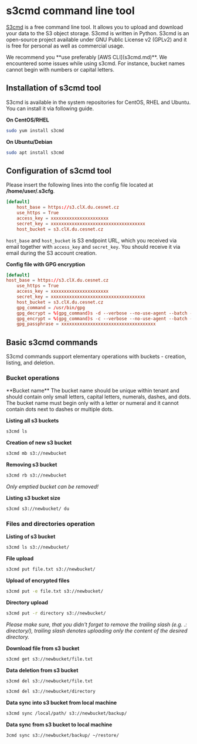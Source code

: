 
# s3cmd command line tool

[S3cmd](https://s3tools.org/download) is a free command line tool. It allows you to upload and download your data to the S3 object storage. S3cmd is written in Python. S3cmd is an open-source project available under GNU Public License v2 (GPLv2) and it is free for personal as well as commercial usage.

<Callout type="warning" emoji="⚠️">
We recommend you **use preferably [AWS CLI](s3cmd.md)**. We encountered some issues while using s3cmd. For instance, bucket names cannot begin with numbers or capital letters.
</Callout>

## Installation of s3cmd tool

S3cmd is available in the system repositories for CentOS, RHEL and Ubuntu. You can install it via following guide.

**On CentOS/RHEL**
```bash
sudo yum install s3cmd 
```

**On Ubuntu/Debian**
```bash
sudo apt install s3cmd 
```

## Configuration of s3cmd tool

Please insert the following lines into the config file located at **/home/user/.s3cfg**.
```conf filename="/home/user/.s3cfg" copy
[default]
    host_base = https://s3.clX.du.cesnet.cz
    use_https = True
    access_key = xxxxxxxxxxxxxxxxxxxxxx
    secret_key = xxxxxxxxxxxxxxxxxxxxxxxxxxxxxxxxxxxx
    host_bucket = s3.clX.du.cesnet.cz
```

`host_base` and `host_bucket` is S3 endpoint URL, which you received via email together with `access_key` and `secret_key`. You should receive it via email during the S3 account creation.

**Config file with GPG encryption**
```conf filename="/home/user/.s3cfg" copy
[default]
host_base = https://s3.clX.du.cesnet.cz
    use_https = True
    access_key = xxxxxxxxxxxxxxxxxxxxxx
    secret_key = xxxxxxxxxxxxxxxxxxxxxxxxxxxxxxxxxxxx
    host_bucket = s3.clX.du.cesnet.cz
    gpg_command = /usr/bin/gpg
    gpg_decrypt = %(gpg_command)s -d --verbose --no-use-agent --batch --yes --passphrase-fd %(passphrase_fd)s -o %(output_file)s %(input_file)s
    gpg_encrypt = %(gpg_command)s -c --verbose --no-use-agent --batch --yes --passphrase-fd %(passphrase_fd)s -o %(output_file)s %(input_file)s
    gpg_passphrase = xxxxxxxxxxxxxxxxxxxxxxxxxxxxxxxxxxxx
```

## Basic s3cmd commands

S3cmd commands support elementary operations with buckets - creation, listing, and deletion.

### Bucket operations
<Callout type="info" emoji="ℹ️">
  **Bucket name**
The bucket name should be unique within tenant and should contain only small letters, capital letters, numerals, dashes, and dots. The bucket name must begin only with a letter or numeral and it cannot contain dots next to dashes or multiple dots.
</Callout>


**Listing all s3 buckets**
```bash
s3cmd ls
```

**Creation of new s3 bucket**
```bash
s3cmd mb s3://newbucket
```

**Removing s3 bucket**
```bash
s3cmd rb s3://newbucket
```

_Only emptied bucket can be removed!_

**Listing s3 bucket size**
```bash
s3cmd s3://newbucket/ du 
```

### Files and directories operation

**Listing of s3 bucket**
```bash
s3cmd ls s3://newbucket/ 
```

**File upload**
```bash
s3cmd put file.txt s3://newbucket/
```
 
**Upload of encrypted files**
```bash
s3cmd put -e file.txt s3://newbucket/
```

**Directory upload**
```bash
s3cmd put -r directory s3://newbucket/ 
```

_Please make sure, that you didn't forget to remove the trailing slash (e.g. .: directory/), trailing slash denotes uploading only the content of the desired directory._

**Download file from s3 bucket**
```bash
s3cmd get s3://newbucket/file.txt
```

**Data deletion from s3 bucket**
```bash
s3cmd del s3://newbucket/file.txt

s3cmd del s3://newbucket/directory 
```

**Data sync into s3 bucket from local machine**
```bash
s3cmd sync /local/path/ s3://newbucket/backup/ 
```

**Data sync from s3 bucket to local machine**
```bash
3cmd sync s3://newbucket/backup/ ~/restore/
```
